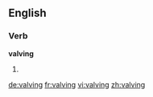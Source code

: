 
==English==

===Verb===
'''valving'''

# {{present participle of|valve}}

[[de:valving]]
[[fr:valving]]
[[vi:valving]]
[[zh:valving]]